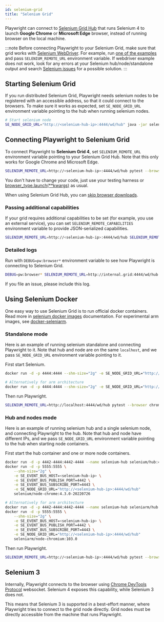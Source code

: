 ```yaml
---
id: selenium-grid
title: "Selenium Grid"
---
```


Playwright can connect to [Selenium Grid Hub](https://www.selenium.dev/documentation/grid/) that runs Selenium 4 to launch **Google Chrome** or **Microsoft Edge** browser, instead of running browser on the local machine.

:::note
Before connecting Playwright to your Selenium Grid, make sure that grid works with [Selenium WebDriver](https://www.selenium.dev/documentation/webdriver/). For example, run [one of the examples](https://github.com/SeleniumHQ/selenium/tree/trunk/javascript/node/selenium-webdriver/example) and pass `SELENIUM_REMOTE_URL` environment variable.  If webdriver example does not work, look for any errors at your Selenium hub/node/standalone output and search [Selenium issues](https://github.com/SeleniumHQ/selenium/issues) for a possible solution.
:::

## Starting Selenium Grid

If you run distributed Selenium Grid, Playwright needs selenium nodes to be registered with an accessible address, so that it could connect to the browsers. To make sure it works as expected, set `SE_NODE_GRID_URL` environment variable pointing to the hub when running selenium nodes.

```bash
# Start selenium node
SE_NODE_GRID_URL="http://<selenium-hub-ip>:4444/wd/hub" java -jar selenium-server-<version>.jar node
```

## Connecting Playwright to Selenium Grid

To connect Playwright to **Selenium Grid 4**, set `SELENIUM_REMOTE_URL` environment variable pointing to your Selenium Grid Hub. Note that this only works for Google Chrome and Microsoft Edge.

```bash
SELENIUM_REMOTE_URL=http://<selenium-hub-ip>:4444/wd/hub pytest --browser chromium
```

You don't have to change your code, just use your testing harness or [browser_type.launch(**kwargs)](./api/class-browsertype.mdx#browser-type-launch) as usual.

When using Selenium Grid Hub, you can [skip browser downloads](./browsers.mdx#skip-browser-downloads).

### Passing additional capabilities

If your grid requires additional capabilities to be set (for example, you use an external service), you can set `SELENIUM_REMOTE_CAPABILITIES` environment variable to provide JSON-serialized capabilities.

```bash
SELENIUM_REMOTE_URL=http://<selenium-hub-ip>:4444/wd/hub SELENIUM_REMOTE_CAPABILITIES="{'mygrid:options':{os:'windows',username:'John',password:'secure'}}" pytest --browser chromium
```

### Detailed logs

Run with `DEBUG=pw:browser*` environment variable to see how Playwright is connecting to Selenium Grid.

```bash
DEBUG=pw:browser* SELENIUM_REMOTE_URL=http://internal.grid:4444/wd/hub pytest --browser chromium
```

If you file an issue, please include this log.

## Using Selenium Docker

One easy way to use Selenium Grid is to run official docker containers. Read more in [selenium docker images](https://github.com/SeleniumHQ/docker-selenium) documentation. For experimental arm images, see [docker-seleniarm](https://github.com/seleniumhq-community/docker-seleniarm).

### Standalone mode

Here is an example of running selenium standalone and connecting Playwright to it. Note that hub and node are on the same `localhost`, and we pass `SE_NODE_GRID_URL` environment variable pointing to it.

First start Selenium.

```bash
docker run -d -p 4444:4444 --shm-size="2g" -e SE_NODE_GRID_URL="http://localhost:4444/wd/hub" selenium/standalone-chrome:4.3.0-20220726

# Alternatively for arm architecture
docker run -d -p 4444:4444 --shm-size="2g" -e SE_NODE_GRID_URL="http://localhost:4444/wd/hub" seleniarm/standalone-chromium:103.0
```

Then run Playwright.

```bash
SELENIUM_REMOTE_URL=http://localhost:4444/wd/hub pytest --browser chromium
```

### Hub and nodes mode

Here is an example of running selenium hub and a single selenium node, and connecting Playwright to the hub. Note that hub and node have different IPs, and we pass `SE_NODE_GRID_URL` environment variable pointing to the hub when starting node containers.

First start the hub container and one or more node containers.

```bash
docker run -d -p 4442-4444:4442-4444 --name selenium-hub selenium/hub:4.3.0-20220726
docker run -d -p 5555:5555 \
    --shm-size="2g" \
    -e SE_EVENT_BUS_HOST=<selenium-hub-ip> \
    -e SE_EVENT_BUS_PUBLISH_PORT=4442 \
    -e SE_EVENT_BUS_SUBSCRIBE_PORT=4443 \
    -e SE_NODE_GRID_URL="http://<selenium-hub-ip>:4444/wd/hub"
    selenium/node-chrome:4.3.0-20220726

# Alternatively for arm architecture
docker run -d -p 4442-4444:4442-4444 --name selenium-hub seleniarm/hub:4.3.0-20220728
docker run -d -p 5555:5555 \
    --shm-size="2g" \
    -e SE_EVENT_BUS_HOST=<selenium-hub-ip> \
    -e SE_EVENT_BUS_PUBLISH_PORT=4442 \
    -e SE_EVENT_BUS_SUBSCRIBE_PORT=4443 \
    -e SE_NODE_GRID_URL="http://<selenium-hub-ip>:4444/wd/hub"
    seleniarm/node-chromium:103.0
```

Then run Playwright.

```bash
SELENIUM_REMOTE_URL=http://<selenium-hub-ip>:4444/wd/hub pytest --browser chromium
```

## Selenium 3

Internally, Playwright connects to the browser using [Chrome DevTools Protocol](https://chromedevtools.github.io/devtools-protocol/) websocket. Selenium 4 exposes this capability, while Selenium 3 does not.

This means that Selenium 3 is supported in a best-effort manner, where Playwright tries to connect to the grid node directly. Grid nodes must be directly accessible from the machine that runs Playwright.

[Accessibility]: ./api/class-accessibility.mdx "Accessibility"
[APIRequest]: ./api/class-apirequest.mdx "APIRequest"
[APIRequestContext]: ./api/class-apirequestcontext.mdx "APIRequestContext"
[APIResponse]: ./api/class-apiresponse.mdx "APIResponse"
[APIResponseAssertions]: ./test-assertions.mdx "APIResponseAssertions"
[Browser]: ./api/class-browser.mdx "Browser"
[BrowserContext]: ./api/class-browsercontext.mdx "BrowserContext"
[BrowserType]: ./api/class-browsertype.mdx "BrowserType"
[CDPSession]: ./api/class-cdpsession.mdx "CDPSession"
[ConsoleMessage]: ./api/class-consolemessage.mdx "ConsoleMessage"
[Dialog]: ./api/class-dialog.mdx "Dialog"
[Download]: ./api/class-download.mdx "Download"
[ElementHandle]: ./api/class-elementhandle.mdx "ElementHandle"
[Error]: ./api/class-error.mdx "Error"
[FileChooser]: ./api/class-filechooser.mdx "FileChooser"
[Frame]: ./api/class-frame.mdx "Frame"
[FrameLocator]: ./api/class-framelocator.mdx "FrameLocator"
[JSHandle]: ./api/class-jshandle.mdx "JSHandle"
[Keyboard]: ./api/class-keyboard.mdx "Keyboard"
[Locator]: ./api/class-locator.mdx "Locator"
[LocatorAssertions]: ./test-assertions.mdx "LocatorAssertions"
[Mouse]: ./api/class-mouse.mdx "Mouse"
[Page]: ./api/class-page.mdx "Page"
[PageAssertions]: ./test-assertions.mdx "PageAssertions"
[Playwright]: ./api/class-playwright.mdx "Playwright"
[PlaywrightAssertions]: ./test-assertions.mdx "PlaywrightAssertions"
[Request]: ./api/class-request.mdx "Request"
[Response]: ./api/class-response.mdx "Response"
[Route]: ./api/class-route.mdx "Route"
[Selectors]: ./api/class-selectors.mdx "Selectors"
[TimeoutError]: ./api/class-timeouterror.mdx "TimeoutError"
[Touchscreen]: ./api/class-touchscreen.mdx "Touchscreen"
[Tracing]: ./api/class-tracing.mdx "Tracing"
[Video]: ./api/class-video.mdx "Video"
[WebSocket]: ./api/class-websocket.mdx "WebSocket"
[Worker]: ./api/class-worker.mdx "Worker"
[Element]: https://developer.mozilla.org/en-US/docs/Web/API/element "Element"
[EvaluationArgument]: ./evaluating.mdx#evaluation-argument "EvaluationArgument"
[Promise]: https://developer.mozilla.org/en-US/docs/Web/JavaScript/Reference/Global_Objects/Promise "Promise"
[iterator]: https://developer.mozilla.org/en-US/docs/Web/JavaScript/Reference/Iteration_protocols "Iterator"
[origin]: https://developer.mozilla.org/en-US/docs/Glossary/Origin "Origin"
[selector]: https://developer.mozilla.org/en-US/docs/Web/CSS/CSS_Selectors "selector"
[Serializable]: https://developer.mozilla.org/en-US/docs/Web/JavaScript/Reference/Global_Objects/JSON/stringify#Description "Serializable"
[UIEvent.detail]: https://developer.mozilla.org/en-US/docs/Web/API/UIEvent/detail "UIEvent.detail"
[UnixTime]: https://en.wikipedia.org/wiki/Unix_time "Unix Time"
[xpath]: https://developer.mozilla.org/en-US/docs/Web/XPath "xpath"

[Any]: https://docs.python.org/3/library/typing.html#typing.Any "Any"
[bool]: https://docs.python.org/3/library/stdtypes.html "bool"
[bytes]: https://docs.python.org/3/library/stdtypes.html#bytes "bytes"
[Callable]: https://docs.python.org/3/library/typing.html#typing.Callable "Callable"
[EventContextManager]: https://docs.python.org/3/reference/datamodel.html#context-managers "Event context manager"
[EventEmitter]: https://pyee.readthedocs.io/en/latest/#pyee.BaseEventEmitter "EventEmitter"
[Exception]: https://docs.python.org/3/library/exceptions.html#Exception "Exception"
[Dict]: https://docs.python.org/3/library/typing.html#typing.Dict "Dict"
[float]: https://docs.python.org/3/library/stdtypes.html#numeric-types-int-float-complex "float"
[int]: https://docs.python.org/3/library/stdtypes.html#numeric-types-int-float-complex "int"
[List]: https://docs.python.org/3/library/typing.html#typing.List "List"
[NoneType]: https://docs.python.org/3/library/constants.html#None "None"
[Pattern]: https://docs.python.org/3/library/re.html "Pattern"
[URL]: https://en.wikipedia.org/wiki/URL "URL"
[pathlib.Path]: https://realpython.com/python-pathlib/ "pathlib.Path"
[str]: https://docs.python.org/3/library/stdtypes.html#text-sequence-type-str "str"
[Union]: https://docs.python.org/3/library/typing.html#typing.Union "Union"

[all available image tags]: https://mcr.microsoft.com/v2/playwright/tags/list "all available image tags"
[Docker Hub]: https://hub.docker.com/_/microsoft-playwright "Docker Hub"
[Dockerfile.focal]: https://github.com/microsoft/playwright/blob/master/utils/docker/Dockerfile.focal "Dockerfile.focal"
